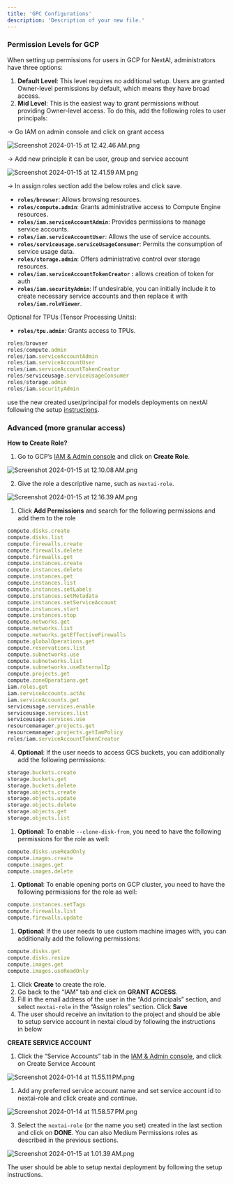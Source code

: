 ```yaml
---
title: 'GPC Configurations'
description: 'Description of your new file.'
---
```


### **Permission Levels for GCP**

When setting up permissions for users in GCP for NextAI, administrators have three options:

1. **Default Level**: This level requires no additional setup. Users are granted Owner-level permissions by default, which means they have broad access.
2. **Mid Level**: This is the easiest way to grant permissions without providing Owner-level access. To do this, add the following roles to user principals:

→ Go IAM on admin console and click on grant access

![Screenshot 2024-01-15 at 12.42.46 AM.png](https://prod-files-secure.s3.us-west-2.amazonaws.com/bffea84c-0557-4609-a8bf-24c8a3449beb/e0c0a711-352d-4bbf-a05b-44b9455f29df/Screenshot_2024-01-15_at_12.42.46_AM.png)

→ Add new principle it can be user, group and service account

![Screenshot 2024-01-15 at 12.41.59 AM.png](https://prod-files-secure.s3.us-west-2.amazonaws.com/bffea84c-0557-4609-a8bf-24c8a3449beb/81f3f6e7-2285-475d-9818-42491d8a01c4/Screenshot_2024-01-15_at_12.41.59_AM.png)

→ In assign roles section add the below roles and click save.

- **`roles/browser`**: Allows browsing resources.
- **`roles/compute.admin`**: Grants administrative access to Compute Engine resources.
- **`roles/iam.serviceAccountAdmin`**: Provides permissions to manage service accounts.
- **`roles/iam.serviceAccountUser`**: Allows the use of service accounts.
- **`roles/serviceusage.serviceUsageConsumer`**: Permits the consumption of service usage data.
- **`roles/storage.admin`**: Offers administrative control over storage resources.
- **`roles/iam.serviceAccountTokenCreator` :** allows creation of token for auth
- **`roles/iam.securityAdmin`**: If undesirable, you can initially include it to create necessary service accounts and then replace it with **`roles/iam.roleViewer`**.

Optional for TPUs (Tensor Processing Units):

- **`roles/tpu.admin`**: Grants access to TPUs.

```jsx
roles/browser
roles/compute.admin
roles/iam.serviceAccountAdmin
roles/iam.serviceAccountUser
roles/iam.serviceAccountTokenCreator
roles/serviceusage.serviceUsageConsumer
roles/storage.admin
roles/iam.securityAdmin
```

use the new created user/principal for models deployments on nextAI following the setup [instructions](https://app.nextai.co.in).

### **Advanced (more granular access)**

**How to Create Role?**

1. Go to GCP’s [IAM & Admin console](https://console.cloud.google.com/iam-admin/roles) and click on **Create Role**.

![Screenshot 2024-01-15 at 12.10.08 AM.png](https://prod-files-secure.s3.us-west-2.amazonaws.com/bffea84c-0557-4609-a8bf-24c8a3449beb/56366045-0f3d-4fbb-bfc6-9635c0b51100/Screenshot_2024-01-15_at_12.10.08_AM.png)

2. Give the role a descriptive name, such as `nextai-role`.

![Screenshot 2024-01-15 at 12.16.39 AM.png](https://prod-files-secure.s3.us-west-2.amazonaws.com/bffea84c-0557-4609-a8bf-24c8a3449beb/7c6e2911-d331-4588-98dc-67d3bec2b664/Screenshot_2024-01-15_at_12.16.39_AM.png)

1. Click **Add Permissions** and search for the following permissions and add them to the role

```jsx
compute.disks.create
compute.disks.list
compute.firewalls.create
compute.firewalls.delete
compute.firewalls.get
compute.instances.create
compute.instances.delete
compute.instances.get
compute.instances.list
compute.instances.setLabels
compute.instances.setMetadata
compute.instances.setServiceAccount
compute.instances.start
compute.instances.stop
compute.networks.get
compute.networks.list
compute.networks.getEffectiveFirewalls
compute.globalOperations.get
compute.reservations.list
compute.subnetworks.use
compute.subnetworks.list
compute.subnetworks.useExternalIp
compute.projects.get
compute.zoneOperations.get
iam.roles.get
iam.serviceAccounts.actAs
iam.serviceAccounts.get
serviceusage.services.enable
serviceusage.services.list
serviceusage.services.use
resourcemanager.projects.get
resourcemanager.projects.getIamPolicy
roles/iam.serviceAccountTokenCreator

```

4. **Optional**: If the user needs to access GCS buckets, you can additionally add the following permissions:

```jsx
storage.buckets.create
storage.buckets.get
storage.buckets.delete
storage.objects.create
storage.objects.update
storage.objects.delete
storage.objects.get
storage.objects.list
```

1. **Optional**: To enable `--clone-disk-from`, you need to have the following permissions for the role as well:

```jsx
compute.disks.useReadOnly
compute.images.create
compute.images.get
compute.images.delete
```

1. **Optional**: To enable opening ports on GCP cluster, you need to have the following permissions for the role as well:

```jsx
compute.instances.setTags
compute.firewalls.list
compute.firewalls.update
```

1. **Optional**: If the user needs to use custom machine images with, you can additionally add the following permissions:

```jsx
compute.disks.get
compute.disks.resize
compute.images.get
compute.images.useReadOnly
```

1. Click **Create** to create the role.
2. Go back to the “IAM” tab and click on **GRANT ACCESS**.
3. Fill in the email address of the user in the “Add principals” section, and select `nextai-role` in the “Assign roles” section. Click **Save**
4.  The user should receive an invitation to the project and should be able to setup service account in nextai cloud by following the instructions in below

**CREATE SERVICE ACCOUNT**

1. Click the “Service Accounts” tab in the [IAM & Admin console](https://console.cloud.google.com/iam-admin/iam), and click on Create Service Account

![Screenshot 2024-01-14 at 11.55.11 PM.png](https://prod-files-secure.s3.us-west-2.amazonaws.com/bffea84c-0557-4609-a8bf-24c8a3449beb/d3f9cda7-85f5-42c0-a8c0-74b5dc857f31/Screenshot_2024-01-14_at_11.55.11_PM.png)

1. Add any preferred service account name and set service account id to nextai-role and click create and continue.

![Screenshot 2024-01-14 at 11.58.57 PM.png](https://prod-files-secure.s3.us-west-2.amazonaws.com/bffea84c-0557-4609-a8bf-24c8a3449beb/884d4841-1361-4879-8148-cc2c68d36fe2/Screenshot_2024-01-14_at_11.58.57_PM.png)

3. Select the `nextai-role` (or the name you set) created in the last section and click on **DONE**. You can also  Medium Permissions roles as described in the previous sections.

![Screenshot 2024-01-15 at 1.01.39 AM.png](https://prod-files-secure.s3.us-west-2.amazonaws.com/bffea84c-0557-4609-a8bf-24c8a3449beb/a30b9bcb-e444-43f4-a6a5-7ccdd1efbd6c/Screenshot_2024-01-15_at_1.01.39_AM.png)

The user should be able to setup nextai deployment by following the setup instructions.